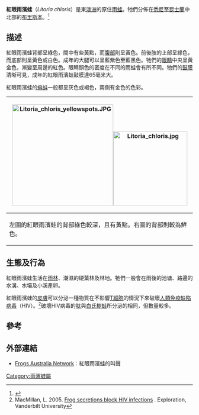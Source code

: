{{Speciesbox
| name = 紅眼雨濱蛙
| status = LC
| trend = stable
| status_system = iucn3.1
| status_ref = <ref name=iucn>{{IUCN2006|assessors=Hero ''et al''|year=2004|id=41083|title=Litoria chloris|downloaded=11 May 2006}}</ref>
| image = Red-eyed Tree Frog - Litoria chloris edit1.jpg
| image_width = 250px
| genus = Litoria
| species = chloris
| authority = Boulenger, 1892
| range_map = Chloris_distrib.PNG
| range_map_width = 250px
}}

'''紅眼雨濱蛙'''（''Litoria chloris''）是東[[澳洲|澳洲]]的原住[[雨蛙|雨蛙]]。牠們分佈在[[悉尼|悉尼]]至[[昆士蘭|昆士蘭]]中北部的[[布里斯本|布里斯本]]。<ref>{{Cite book en|author=Cogger, H.G.|year=1979|title=Reptiles & Amphibians of Australia|publisher=A. H. & A. W. REED PTY LTD|id=ISBN 0-589-50108-9}}</ref>

==描述==
紅眼雨濱蛙背部呈綠色，間中有些黃點，而[[腹部|腹部]]則呈黃色。前後肢的上部呈綠色，而底部則呈黃色或白色。成年的大腿可以呈藍紫色至藍黑色。牠們的[[眼睛|眼睛]]中央呈黃金色，漸變至周邊的紅色。眼睛顏色的密度在不同的雨蛙會有所不同。牠們的[[鼓膜|鼓膜]]清晰可見，成年的紅眼雨濱蛙鼓膜達65毫米大。

紅眼雨濱蛙的[[蝌蚪|蝌蚪]]一般都呈灰色或褐色，兩側有金色的色彩。

{| border="1"
! [[File:Litoria_chloris_yellowspots.JPG|273px]][[File:Litoria_chloris.jpg|200px]]
|-
| 左圖的紅眼雨濱蛙的背部綠色較深，且有黃點。右圖的背部則較為鮮色。
|}

==生態及行為==
紅眼雨濱蛙生活在[[雨林|雨林]]、潮濕的硬葉林及林地。牠們一般會在雨後的池塘、路邊的水溝、水壩及小溪產卵。

紅眼雨濱蛙的[[皮膚|皮膚]]可以分泌一種物質在不影響[[T細胞|T細胞]]的情況下來破壞[[人類免疫缺陷病毒|人類免疫缺陷病毒]]（HIV）。<ref name=macmillan2005>MacMillan, L. 2005. [http://exploration.vanderbilt.edu/news/news_froghiv.htm Frog secretions block HIV infections] {{webarchive|url=https://web.archive.org/web/20051127014409/http://exploration.vanderbilt.edu/news/news_froghiv.htm |date=2005-11-27 }}. Exploration, Vanderbilt University</ref>破壞HIV病毒的[[肽|肽]]與[[白氏樹蛙|白氏樹蛙]]所分泌的相同，但數量較多。

==參考==
{{reflist}}

==外部連結==
{{commons category|Litoria chloris}}
{{wikispecies|Litoria chloris}}
*[https://web.archive.org/web/20080317095612/http://www.frogsaustralia.net.au/frogs/display.cfm?frog_id=140 Frogs Australia Network]：紅眼雨濱蛙的叫聲
{{Taxonbar|from=Q940823}}

[[Category:雨濱蛙屬|Category:雨濱蛙屬]]